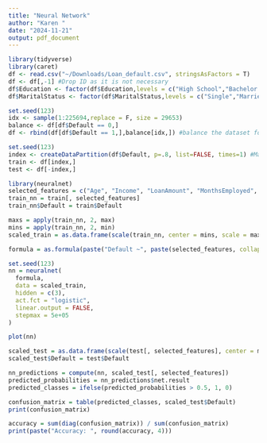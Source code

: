 ```yaml
---
title: "Neural Network"
author: "Karen "
date: "2024-11-21"
output: pdf_document
---
```


```r
library(tidyverse)
library(caret)
df <- read.csv("~/Downloads/Loan_default.csv", stringsAsFactors = T)
df <- df[,-1] #Drop ID as it is not necessary
df$Education <- factor(df$Education,levels = c("High School","Bachelor's","Master's","PhD")) #Reorder Levels
df$MaritalStatus <- factor(df$MaritalStatus,levels = c("Single","Married","Divorced"))
```

```r
set.seed(123)
idx <- sample(1:225694,replace = F, size = 29653)
balance <- df[df$Default == 0,]
df <- rbind(df[df$Default == 1,],balance[idx,]) #balance the dataset for the outcome variable
```


```r
set.seed(123)
index <- createDataPartition(df$Default, p=.8, list=FALSE, times=1) #Make sure train and test are also balanced
train <- df[index,]
test <- df[-index,]
```


```r
library(neuralnet)
selected_features = c("Age", "Income", "LoanAmount", "MonthsEmployed", "InterestRate")
train_nn = train[, selected_features]
train_nn$Default = train$Default
```

```r
maxs = apply(train_nn, 2, max)
mins = apply(train_nn, 2, min)
scaled_train = as.data.frame(scale(train_nn, center = mins, scale = maxs - mins))
```

```r
formula = as.formula(paste("Default ~", paste(selected_features, collapse = "+")))

```

```r
set.seed(123)
nn = neuralnet(
  formula,
  data = scaled_train,
  hidden = c(3), 
  act.fct = "logistic", 
  linear.output = FALSE,
  stepmax = 5e+05  
)
```

```r
plot(nn)

```

```r
scaled_test = as.data.frame(scale(test[, selected_features], center = mins[selected_features], scale = maxs[selected_features] - mins[selected_features]))
scaled_test$Default = test$Default
```

```r
nn_predictions = compute(nn, scaled_test[, selected_features])
predicted_probabilities = nn_predictions$net.result
predicted_classes = ifelse(predicted_probabilities > 0.5, 1, 0)
```

```r
confusion_matrix = table(predicted_classes, scaled_test$Default)
print(confusion_matrix)
```

```r
accuracy = sum(diag(confusion_matrix)) / sum(confusion_matrix)
print(paste("Accuracy: ", round(accuracy, 4)))
```
